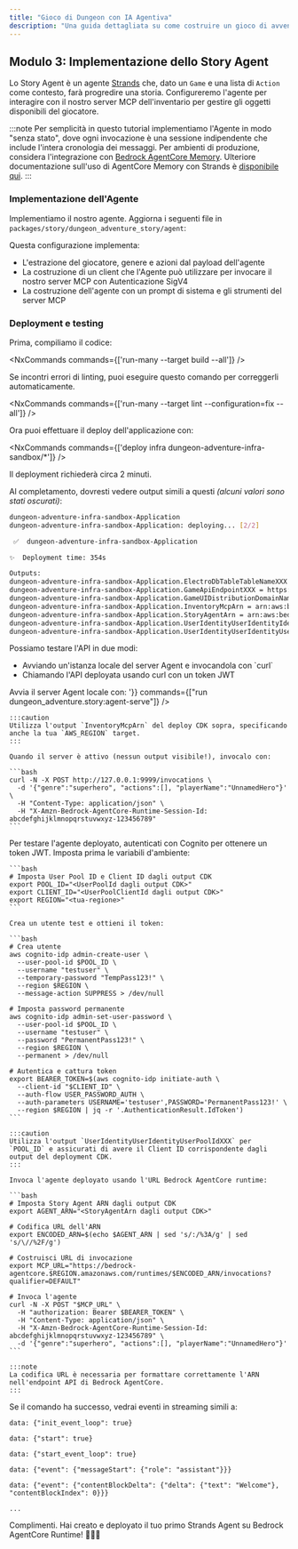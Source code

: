 ```yaml
---
title: "Gioco di Dungeon con IA Agentiva"
description: "Una guida dettagliata su come costruire un gioco di avventura in dungeon alimentato da IA agentiva utilizzando @aws/nx-plugin."
---
```




## Modulo 3: Implementazione dello Story Agent

Lo Story Agent è un agente [Strands](https://strandsagents.com/) che, dato un `Game` e una lista di `Action` come contesto, farà progredire una storia. Configureremo l'agente per interagire con il nostro server MCP dell'inventario per gestire gli oggetti disponibili del giocatore.

:::note
Per semplicità in questo tutorial implementiamo l'Agente in modo "senza stato", dove ogni invocazione è una sessione indipendente che include l'intera cronologia dei messaggi. Per ambienti di produzione, considera l'integrazione con [Bedrock AgentCore Memory](https://docs.aws.amazon.com/bedrock-agentcore/latest/devguide/memory.html). Ulteriore documentazione sull'uso di AgentCore Memory con Strands è [disponibile qui](https://github.com/aws/bedrock-agentcore-sdk-python/tree/main/src/bedrock_agentcore/memory/integrations/strands).
:::

### Implementazione dell'Agente

Implementiamo il nostro agente. Aggiorna i seguenti file in `packages/story/dungeon_adventure_story/agent`:

<Tabs>
  <TabItem label="main.py">
<E2EDiff lang="python" before="dungeon-adventure/3/main.py.old.template" after="dungeon-adventure/3/main.py.template" />
  </TabItem>
  <TabItem label="agent.py">
<E2EDiff lang="python" before="dungeon-adventure/3/agent.py.old.template" after="dungeon-adventure/3/agent.py.template" />
  </TabItem>
</Tabs>

Questa configurazione implementa:

- L'estrazione del giocatore, genere e azioni dal payload dell'agente
- La costruzione di un client che l'Agente può utilizzare per invocare il nostro server MCP con Autenticazione SigV4
- La costruzione dell'agente con un prompt di sistema e gli strumenti del server MCP

### Deployment e testing

Prima, compiliamo il codice:

<NxCommands commands={['run-many --target build --all']} />

<Aside type="tip">
Se incontri errori di linting, puoi eseguire questo comando per correggerli automaticamente.

<NxCommands commands={['run-many --target lint --configuration=fix --all']} />
</Aside>

Ora puoi effettuare il deploy dell'applicazione con:

<NxCommands commands={['deploy infra dungeon-adventure-infra-sandbox/*']} />

Il deployment richiederà circa 2 minuti.

Al completamento, dovresti vedere output simili a questi _(alcuni valori sono stati oscurati)_:

```bash
dungeon-adventure-infra-sandbox-Application
dungeon-adventure-infra-sandbox-Application: deploying... [2/2]

 ✅  dungeon-adventure-infra-sandbox-Application

✨  Deployment time: 354s

Outputs:
dungeon-adventure-infra-sandbox-Application.ElectroDbTableTableNameXXX = dungeon-adventure-infra-sandbox-Application-ElectroDbTableXXX-YYY
dungeon-adventure-infra-sandbox-Application.GameApiEndpointXXX = https://xxx.execute-api.region.amazonaws.com/prod/
dungeon-adventure-infra-sandbox-Application.GameUIDistributionDomainNameXXX = xxx.cloudfront.net
dungeon-adventure-infra-sandbox-Application.InventoryMcpArn = arn:aws:bedrock-agentcore:region:xxxxxxx:runtime/dungeonadventureventoryMcpServerXXXX-YYYY
dungeon-adventure-infra-sandbox-Application.StoryAgentArn = arn:aws:bedrock-agentcore:region:xxxxxxx:runtime/dungeonadventurecationStoryAgentXXXX-YYYY
dungeon-adventure-infra-sandbox-Application.UserIdentityUserIdentityIdentityPoolIdXXX = region:xxx
dungeon-adventure-infra-sandbox-Application.UserIdentityUserIdentityUserPoolIdXXX = region_xxx
```

Possiamo testare l'API in due modi:
<ul>
<li>Avviando un'istanza locale del server Agent e invocandola con `curl`</li>
<li>Chiamando l'API deployata usando curl con un token JWT</li>
</ul>

<Tabs>
  <TabItem label="Local">
  Avvia il server Agent locale con:
    <NxCommands highlights={['arn:aws:bedrock-agentcore:region:xxxxxxx:runtime/dungeonadventureventoryMcpServerXXXX-YYYY', 'region']} env={{PORT: '9999', INVENTORY_MCP_ARN:"arn:aws:bedrock-agentcore:region:xxxxxxx:runtime/dungeonadventureventoryMcpServerXXXX-YYYY", AWS_REGION: '<region>'}} commands={["run dungeon_adventure.story:agent-serve"]} />

    :::caution
    Utilizza l'output `InventoryMcpArn` del deploy CDK sopra, specificando anche la tua `AWS_REGION` target.
    :::

    Quando il server è attivo (nessun output visibile!), invocalo con:

    ```bash
    curl -N -X POST http://127.0.0.1:9999/invocations \
      -d '{"genre":"superhero", "actions":[], "playerName":"UnnamedHero"}' \
      -H "Content-Type: application/json" \
      -H "X-Amzn-Bedrock-AgentCore-Runtime-Session-Id: abcdefghijklmnopqrstuvwxyz-123456789"
    ```
  </TabItem>
  <TabItem label="Deployed">
    Per testare l'agente deployato, autenticati con Cognito per ottenere un token JWT. Imposta prima le variabili d'ambiente:

    ```bash
    # Imposta User Pool ID e Client ID dagli output CDK
    export POOL_ID="<UserPoolId dagli output CDK>"
    export CLIENT_ID="<UserPoolClientId dagli output CDK>"
    export REGION="<tua-regione>"
    ```

    Crea un utente test e ottieni il token:

    ```bash
    # Crea utente
    aws cognito-idp admin-create-user \
      --user-pool-id $POOL_ID \
      --username "testuser" \
      --temporary-password "TempPass123!" \
      --region $REGION \
      --message-action SUPPRESS > /dev/null

    # Imposta password permanente
    aws cognito-idp admin-set-user-password \
      --user-pool-id $POOL_ID \
      --username "testuser" \
      --password "PermanentPass123!" \
      --region $REGION \
      --permanent > /dev/null

    # Autentica e cattura token
    export BEARER_TOKEN=$(aws cognito-idp initiate-auth \
      --client-id "$CLIENT_ID" \
      --auth-flow USER_PASSWORD_AUTH \
      --auth-parameters USERNAME='testuser',PASSWORD='PermanentPass123!' \
      --region $REGION | jq -r '.AuthenticationResult.IdToken')
    ```

    :::caution
    Utilizza l'output `UserIdentityUserIdentityUserPoolIdXXX` per `POOL_ID` e assicurati di avere il Client ID corrispondente dagli output del deployment CDK.
    :::

    Invoca l'agente deployato usando l'URL Bedrock AgentCore runtime:

    ```bash
    # Imposta Story Agent ARN dagli output CDK
    export AGENT_ARN="<StoryAgentArn dagli output CDK>"

    # Codifica URL dell'ARN
    export ENCODED_ARN=$(echo $AGENT_ARN | sed 's/:/%3A/g' | sed 's/\//%2F/g')

    # Costruisci URL di invocazione
    export MCP_URL="https://bedrock-agentcore.$REGION.amazonaws.com/runtimes/$ENCODED_ARN/invocations?qualifier=DEFAULT"

    # Invoca l'agente
    curl -N -X POST "$MCP_URL" \
      -H "authorization: Bearer $BEARER_TOKEN" \
      -H "Content-Type: application/json" \
      -H "X-Amzn-Bedrock-AgentCore-Runtime-Session-Id: abcdefghijklmnopqrstuvwxyz-123456789" \
      -d '{"genre":"superhero", "actions":[], "playerName":"UnnamedHero"}'
    ```

    :::note
    La codifica URL è necessaria per formattare correttamente l'ARN nell'endpoint API di Bedrock AgentCore.
    :::
  </TabItem>
</Tabs>

Se il comando ha successo, vedrai eventi in streaming simili a:

```
data: {"init_event_loop": true}

data: {"start": true}

data: {"start_event_loop": true}

data: {"event": {"messageStart": {"role": "assistant"}}}

data: {"event": {"contentBlockDelta": {"delta": {"text": "Welcome"}, "contentBlockIndex": 0}}}

...
```

Complimenti. Hai creato e deployato il tuo primo Strands Agent su Bedrock AgentCore Runtime!  🎉🎉🎉